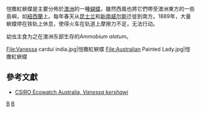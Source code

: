 {{NoteTA|G1=Butterfly}}
{{Speciesbox
| taxon = Vanessa kershawi
| image = Australian painted lady feeding.jpg
| binomial_authority = McCoy, 1868
}}

愷撒紅蛺蝶是主要分佈於[[澳洲|澳洲]]的一種[[蝴蝶|蝴蝶]]，雖然西風也將它們帶至澳洲東方的一些島嶼，如[[紐西蘭|紐西蘭]]上。每年春天从[[昆士兰|昆士兰]]和[[新南威尔斯|新南威尔斯]]迁徙到南方。1889年，大量蛺蝶停在铁轨上休息，使得火车在轨道上摩擦力不足，无法行动。

幼虫主食为之在澳洲东部生存的''Ammobium alatum''。

<gallery>
File:Vanessa cardui india.jpg|愷撒紅蛺蝶
File:Australian Painted Lady.jpg|愷撒紅蛺蝶
</gallery>

==參考文獻==
*[https://web.archive.org/web/20070612004118/http://www.ento.csiro.au/Ecowatch/Primary/butterflies/pages/Vanessa_kershawi.htm  CSIRO Ecowatch Australia, ''Vanessa kershawi'']

{{Commons|Vanessa kershawi}}
{{Taxonbar|from=Q390154}}

[[Category:紅蛺蝶屬|B]]
[[Category:_1868年描述的昆虫|B]]